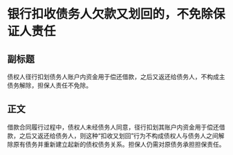 # 银行扣收债务人欠款又划回的，不免除保证人责任
## 副标题
债权人径行扣划债务人账户内资金用于偿还借款，之后又返还给债务人，不构成主债务解除，担保人责任不免除。
## 正文
借款合同履行过程中，债权人未经债务人同意，径行扣划其账户内资金用于偿还借款，之后又返还给债务人，则这种“扣收又划回”行为不构成债权人与债务人之间解除原有债务并重新建立起新的债权债务关系。担保人仍需对原债务承担担保责任。